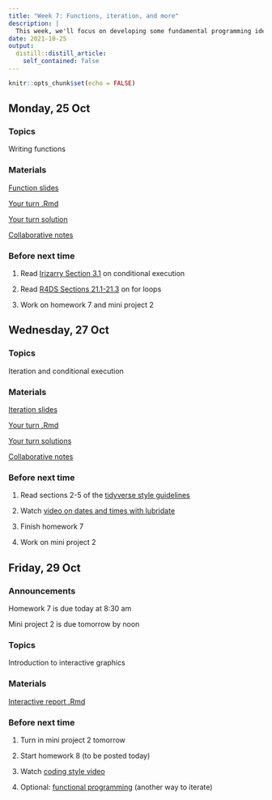 ```yaml
---
title: "Week 7: Functions, iteration, and more"
description: |
  This week, we'll focus on developing some fundamental programming ideas, such as writing functions, conditional execution, and iteration.
date: 2021-10-25
output:
  distill::distill_article:
    self_contained: false
---
```



```r
knitr::opts_chunk$set(echo = FALSE)
```

## Monday, 25 Oct

### Topics

Writing functions

### Materials

[Function slides](https://stat220-fa21.github.io/class_materials/slides/15-functions.pdf)

[Your turn .Rmd](https://stat220-fa21.github.io/class_materials/activities/17-functions.Rmd)

[Your turn solution](https://stat220-fa21.github.io/class_materials/activities/17-soln-functions.pdf)

[Collaborative notes](https://docs.google.com/document/d/19x2SGPX-A0TUBjH1bp00HthKAbTgwOCxpUlPZQRjuUM/edit?usp=sharing)

### Before next time

1. Read [Irizarry Section 3.1](https://rafalab.github.io/dsbook/programming-basics.html#conditionals) on conditional execution

1. Read [R4DS Sections 21.1-21.3](https://r4ds.had.co.nz/iteration.html) on for loops

1. Work on homework 7 and mini project 2

## Wednesday, 27 Oct


### Topics

Iteration and conditional execution

### Materials


[Iteration slides](https://stat220-fa21.github.io/class_materials/slides/16-iteration.pdf)

[Your turn .Rmd](https://stat220-fa21.github.io/class_materials/activities/18-iteration.Rmd)

[Your turn solutions](https://stat220-fa21.github.io/class_materials/activities/18-soln-iteration.pdf)

[Collaborative notes](https://docs.google.com/document/d/1boLryssImO3oVl64MFSDdqeUU5DnSUqXhS1O82rL19o/edit?usp=sharing)


### Before next time

1. Read sections 2-5 of the [tidyverse style guidelines](https://style.tidyverse.org/syntax.html)

1. Watch [video on dates and times with lubridate](https://youtu.be/lmDL4o1aa0Q)

1. Finish homework 7

1. Work on mini project 2



## Friday, 29 Oct

### Announcements

Homework 7 is due today at 8:30 am

Mini project 2 is due tomorrow by noon

### Topics

Introduction to interactive graphics

### Materials

[Interactive report .Rmd](https://stat220-fa21.github.io/class_materials/slides/17-shiny-reports.Rmd)

### Before next time

1. Turn in mini project 2 tomorrow

1. Start homework 8 (to be posted today)

1. Watch [coding style video](https://carleton.hosted.panopto.com/Panopto/Pages/Viewer.aspx?id=ddb79fe7-4c69-4abe-9f87-aba700311a16)

1. Optional: [functional programming](https://carleton.hosted.panopto.com/Panopto/Pages/Viewer.aspx?id=2c1609a3-8366-4e75-94d5-abb400dcc676) (another way to iterate)
